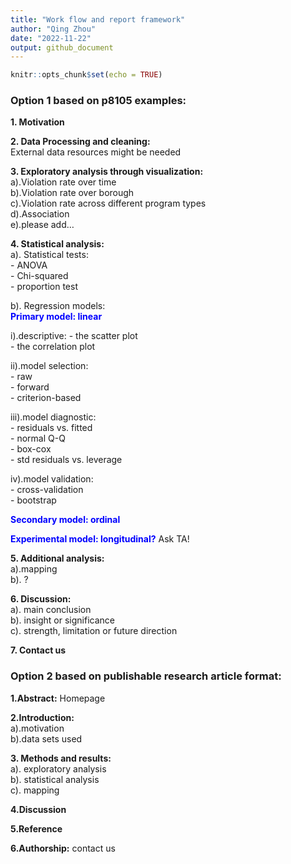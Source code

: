 ```yaml
---
title: "Work flow and report framework"
author: "Qing Zhou"
date: "2022-11-22"
output: github_document
---
```


```r
knitr::opts_chunk$set(echo = TRUE)
```

### Option 1 based on p8105 examples:

**1. Motivation**


**2. Data Processing and cleaning:**<br> 
External data resources might be needed


**3. Exploratory analysis through visualization:** <br>
a).Violation rate over time<br>
b).Violation rate over borough<br>
c).Violation rate across different program types<br>
d).Association<br>
e).please add...


**4. Statistical analysis:**<br>
a). Statistical tests: <br>
- ANOVA<br>
- Chi-squared<br>
- proportion test

b). Regression models:<br>
<font color=Blue>**Primary model: linear**</font>

i).descriptive: 
- the scatter plot <br>
- the correlation plot

ii).model selection: <br>
- raw <br>
- forward<br>
- criterion-based

iii).model diagnostic: <br>
- residuals vs. fitted<br>
- normal Q-Q <br>
- box-cox <br>
- std residuals vs. leverage 

iv).model validation: <br>
- cross-validation <br>
- bootstrap

<font color=Blue>**Secondary model: ordinal**</font>

<font color=Blue>**Experimental model: longitudinal?**</font>  Ask TA!


**5. Additional analysis:**<br>
a).mapping<br>
b). ?


**6. Discussion:**<br>
a). main conclusion<br>
b). insight or significance<br>
c). strength, limitation or future direction

**7. Contact us**


### Option 2 based on publishable research article format:

**1.Abstract:** Homepage

**2.Introduction:** <br>
a).motivation<br>
b).data sets used

**3. Methods and results:**<br>
a). exploratory analysis<br>
b). statistical analysis<br>
c). mapping

**4.Discussion**

**5.Reference**

**6.Authorship:** contact us
